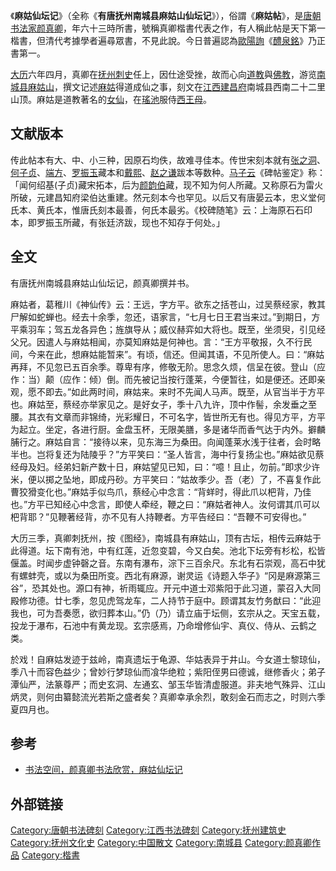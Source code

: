 {{Unreferenced|time=2018-11-12T10:02:44+00:00}}
《'''麻姑仙坛记'''》（全称《'''有唐抚州南城县麻姑山仙坛记'''》），俗謂《'''麻姑帖'''》，是[[唐朝|唐朝]][[书法家|书法家]][[颜真卿|颜真卿]]，年六十三時所書，號稱真卿楷書代表之作，有人稱此帖是天下第一楷書，但清代考據學者遍尋眾書，不見此說。今日普遍認為[[歐陽詢|歐陽詢]]《[[九成宫醴泉铭|醴泉銘]]》乃正書第一。

[[大历|大历]]六年四月，真卿在[[抚州_(隋朝)|抚州]][[刺史|刺史]]任上，因仕途受挫，故而心向[[道教|道教]]與[[佛教|佛教]]，游览[[南城县|南城县]][[麻姑山|麻姑山]]，撰文记述[[麻姑|麻姑]]得道成仙之事，刻文在[[江西|江西]][[建昌府_(明朝)|建昌府]]南城县西南二十二里山顶。麻姑是道教著名的[[女仙|女仙]]，在[[瑤池|瑤池]]服侍[[西王母|西王母]]。

== 文献版本 ==
传此帖本有大、中、小三种，因原石均佚，故难寻佳本。传世宋刻本就有[[张之洞|张之洞]]、[[何子贞|何子贞]]、[[端方|端方]]、[[罗振玉|罗振玉]]藏本和[[戴熙|戴熙]]、[[赵之谦|赵之谦]]跋本等数种。[[马子云|马子云]]《碑帖鉴定》称：「闻何绍基(子贞)藏宋拓本，后为[[颜韵伯|颜韵伯]]藏，现不知为何人所藏。又称原石为雷火所破，元建昌知府梁伯达重建。然元刻本今也罕见。以后又有唐晏云本，忠义堂何氏本、黄氏本，惟唐氏刻本最善，何氏本最劣。《校碑随笔》云：上海原石石印本，即罗振玉所藏，有张廷济跋，现也不知存于何处。」

== 全文 ==
有唐抚州南城县麻姑山仙坛记，颜真卿撰并书。

麻姑者，葛稚川《神仙传》云：王远，字方平。欲东之括苍山，过吴蔡经家，教其尸解如蛇蝉也。经去十余季，忽还，语家言，“七月七日王君当来过。”到期日，方平乘羽车；驾五龙各异色；旌旗导从；威仪赫弈如大将也。既至，坐须臾，引见经父兄。因遣人与麻姑相闻，亦莫知麻姑是何神也。言：“王方平敬报，久不行民间，今来在此，想麻姑能暂来”。有顷，信还。但闻其语，不见所使人。曰：“麻姑再拜，不见忽已五百余季。尊卑有序，修敬无阶。思念久烦，信呈在彼。登山（应作：当）颠（应作：倾）倒。而先被记当按行蓬莱，今便暂往，如是便还。还即亲观，愿不即去。”如此两时间，麻姑来。来时不先闻人马声。既至，从官当半于方平也。麻姑至，蔡经亦举家见之。是好女子，季十八九许，顶中作髻，余发垂之至腰。其衣有文章而非锦绮，光彩耀日，不可名字，皆世所无有也。得见方平，方平为起立。坐定，各进行厨。金盘玉杯，无限美膳，多是诸华而香气达于内外。擗麟脯行之。麻姑自言：“接待以来，见东海三为桑田。向闻蓬莱水浅于往者，会时略半也。岂将复还为陆陵乎？”方平笑曰：“圣人皆言，海中行复扬尘也。”麻姑欲见蔡经母及妇。经弟妇新产数十日，麻姑望见已知，曰：“噫！且止，勿前。”即求少许米，便以掷之坠地，即成丹砂。方平笑曰：“姑故季少。吾（老）了，不喜复作此曹狡猾变化也。”麻姑手似鸟爪，蔡经心中念言：“背蛘时，得此爪以杷背，乃佳也。”方平已知经心中念言，即使人牵经，鞭之曰：“麻姑者神人。汝何谓其爪可以杷背耶？”见鞭著经背，亦不见有人持鞭者。方平告经曰：“吾鞭不可安得也。”

大历三季，真卿刺抚州，按《图经》，南城县有麻姑山，顶有古坛，相传云麻姑于此得道。坛下南有池，中有红莲，近忽变碧，今又白矣。池北下坛旁有杉松，松皆偃盖。时闻步虚钟磬之音。东南有瀑布，淙下三百余尺。东北有石崇观，高石中犹有螺蚌壳，或以为桑田所变。西北有麻源，谢灵运《诗题入华子》“冈是麻源第三谷”，恐其处也。源口有神，祈雨辄应。开元中道士邓紫阳于此习道，蒙召入大同殿修功德。廿七季，忽见虎驾龙车，二人持节于庭中。顾谓其友竹务猷曰：“此迎我也，可为吾奏愿，欲归葬本山。”仍（乃）请立庙于坛侧，玄宗从之。天宝五载，投龙于瀑布，石池中有黄龙现。玄宗感焉，乃命增修仙宇、真仪、侍从、云鹤之类。

於戏！自麻姑发迹于兹岭，南真遗坛于龟源、华姑表异于井山。今女道士黎琼仙，季八十而容色益少；曾妙行梦琼仙而飡华绝粒；紫阳侄男曰德诚，继修香火；弟子潭仙严，法篆尊严；而史玄洞、左通玄、邹玉华皆清虚服道。非夫地气殊异、江山炳灵，则何由纂懿流光若斯之盛者矣？真卿幸承余烈，敢刻金石而志之，时则六季夏四月也。


== 参考 ==
*[http://www.9610.com/yzhq/1.htm 书法空间，颜真卿书法欣赏，麻姑仙坛记]

== 外部链接 ==

{{Wikisource|撫州南城縣麻姑山仙壇記}}

[[Category:唐朝书法碑刻|Category:唐朝书法碑刻]]
[[Category:江西书法碑刻|Category:江西书法碑刻]]
[[Category:抚州建筑史|Category:抚州建筑史]]
[[Category:抚州文化史|Category:抚州文化史]]
[[Category:中国散文|Category:中国散文]]
[[Category:南城县|Category:南城县]]
[[Category:颜真卿作品|Category:颜真卿作品]]
[[Category:楷書|Category:楷書]]